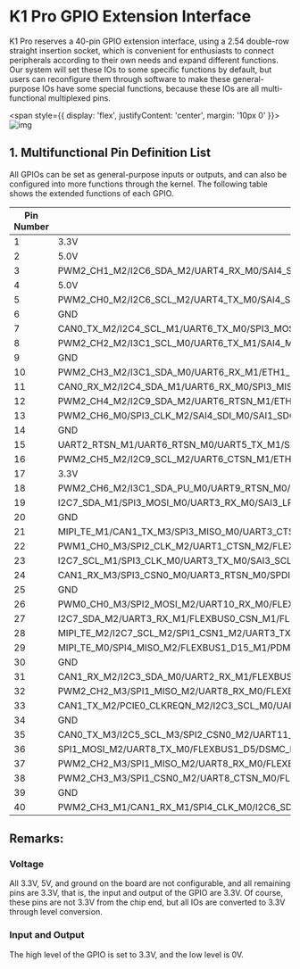 # K1 Pro GPIO Extension Interface
K1 Pro reserves a 40-pin GPIO extension interface, using a 2.54 double-row straight insertion socket, which is convenient for enthusiasts to connect peripherals according to their own needs and expand different functions. Our system will set these IOs to some specific functions by default, but users can reconfigure them through software to make these general-purpose IOs have some special functions, because these IOs are all multi-functional multiplexed pins.

<span style={{ 
  display: 'flex', 
  justifyContent: 'center',
  margin: '10px 0'
}}>
![img](/img/k1pro/hardware/gpio_detail.png)
</span>

## 1. Multifunctional Pin Definition List
All GPIOs can be set as general-purpose inputs or outputs, and can also be configured into more functions through the kernel. The following table shows the extended functions of each GPIO.


| Pin Number | Pin Definition |
|------------|----------------|
| 1          | 3.3V           |
| 2          | 5.0V           |
| 3          | PWM2_CH1_M2/I2C6_SDA_M2/UART4_RX_M0/SAI4_SDO_M3/ETH1_RXD0_M0/ GPIO2_D1_d |
| 4          | 5.0V           |
| 5          | PWM2_CH0_M2/I2C6_SCL_M2/UART4_TX_M0/SAI4_SDI_M3/ETH1_TXCTL_M0/GPIO2_D0_d |
| 6          | GND            |
| 7          | CAN0_TX_M2/I2C4_SCL_M1/UART6_TX_M0/SPI3_MOSI_M2/FLEXBUS0_D13_M1/PDM1_SDI3_M1/SAI4_SCLK_M0/GPIO4_A4_d |
| 8          | PWM2_CH2_M2/I3C1_SCL_M0/UART6_TX_M1/SAI4_MCLK_M3/ETH1_RXD1_M/CAM_CLK0_OUT_M1/GPIO2_D2_d |
| 9          | GND            |
| 10         | PWM2_CH3_M2/I3C1_SDA_M0/UART6_RX_M1/ETH1_RXCTL_M0/GPIO2_D3_d |
| 11         | CAN0_RX_M2/I2C4_SDA_M1/UART6_RX_M0/SPI3_MISO_M2/FLEXBUS0_D14_M1/PDM1_CLK0_M1/SAI4_LRCK_M0/GPIO4_A6_ |
| 12         | PWM2_CH4_M2/I2C9_SDA_M2/UART6_RTSN_M1/ETH1_MDC_M0/ISP_PRELIGHT_TRIG_M0/GPIO2_D4_d |
| 13         | PWM2_CH6_M0/SPI3_CLK_M2/SAI4_SDI_M0/SAI1_SDO0_M0/GPIO4_A7_d |
| 14         | GND            |
| 15         | UART2_RTSN_M1/UART6_RTSN_M0/UART5_TX_M1/SPI4_CLK_M2/FLEXBUS1_D13_M1/PDM1_CLK1_M1/SAI1_SDI3_M0/SAI1_SDO1_M0/GPIO4_B0_d |
| 16         | PWM2_CH5_M2/I2C9_SCL_M2/UART6_CTSN_M1/ETH1_MDIO_M0/ISP_FLASH_TRIGOUT_M0/GPIO2_D5_d |
| 17         | 3.3V           |
| 18         | PWM2_CH6_M2/I3C1_SDA_PU_M0/UART9_RTSN_M0/SPDIF_RX0_M2/SAI3_MCLK_M2/ETH0_MCLK_M1/ETH_CLK1_25M_OUT_M0/CAM_CLK1_OUT_M1/GPIO2_D6_d |
| 19         | I2C7_SDA_M1/SPI3_MOSI_M0/UART3_RX_M0/SAI3_LRCK_M2/ETH0_MDC_M1/ETH1_PPSTRIG_M0/VI_CIF_VSYNC/GPIO3_A1_d |
| 20         | GND            |
| 21         | MIPI_TE_M1/CAN1_TX_M3/SPI3_MISO_M0/UART3_CTSN_M0/SPDIF_RX1_M1/SAI3_SDO_M2/ETH0_RXCTL_M1/ETH1_PPSCLK_M0/VI_CIF_CLKO/GPIO3_A2_d |
| 22         | PWM1_CH0_M3/SPI2_CLK_M2/UART1_CTSN_M2/FLEXBUS0_CSN_M0/FLEXBUS1_D11/DSMC_RDYN/SAI4_SDI_M1/ETH_CLK0_25M_OUT_M0/VO_EBC_SDSHR/VO_LCDC_D23/GPIO3_A4_d |
| 23         | I2C7_SCL_M1/SPI3_CLK_M0/UART3_TX_M0/SAI3_SCLK_M2/ETH0_MDIO_M1/VI_CIF_HREF/GPIO3_A0_d |
| 24         | CAN1_RX_M3/SPI3_CSN0_M0/UART3_RTSN_M0/SPDIF_TX1_M1/SAI3_SDI_M2/ETH0_RXD1_M1/ETH1_PTP_REFCLK_M0/VI_CIF_CLKI/GPIO3_A3_d |
| 25         | GND            |
| 26         | PWM0_CH0_M3/SPI2_MOSI_M2/UART10_RX_M0/FLEXBUS0_D8/DSMC_CSN1/SAI4_MCLK_M1/ETH0_MCLK_M0/VO_EBC_SDCE3/VO_LCDC_D19/GPIO3_B0_d |
| 27         | I2C7_SDA_M2/UART3_RX_M1/FLEXBUS0_CSN_M1/FLEXBUS1_D13_M0/FLEXBUS0_D14_M0/DSMC_INT2/SAI4_SDO_M1/CAM_CLK2_OUT_M0/SPDIF_TX0_M1/VO_POST_EMPTY/GPIO4_A1_d |
| 28         | MIPI_TE_M2/I2C7_SCL_M2/SPI1_CSN1_M2/UART3_TX_M1/FLEXBUS1_CSN_M3/FLEXBUS1_D14_M0/FLEXBUS0_D13_M0/DSMC_INT0/SAI4_LRCK_M1/CAM_CLK1_OUT_M0/SPDIF_RX0_M1/GPIO4_A0_d |
| 29         | MIPI_TE_M0/SPI4_MISO_M2/FLEXBUS1_D15_M1/PDM1_SDI1_M1/SAI1_SDI1_M0/SAI1_SDO3_M0/GPIO4_B2_d |
| 30         | GND            |
| 31         | CAN1_RX_M2/I2C3_SDA_M0/UART2_RX_M1/FLEXBUS0_CSN_M4/SPDIF_RX0_M0/GPIO4_B4_d |
| 32         | PWM2_CH2_M3/SPI1_MISO_M2/UART8_RX_M0/FLEXBUS1_D6/DSMC_DATA4/SAI1_SDO0_M1/VO_EBC_SDDO6/VO_LCDC_D6/GPIO3_C5_d |
| 33         | CAN1_TX_M2/PCIE0_CLKREQN_M2/I2C3_SCL_M0/UART2_TX_M1/FLEXBUS0_D15_M1/SPDIF_TX0_M0/GPIO4_B5_d |
| 34         | GND            |
| 35         | CAN0_TX_M3/I2C5_SCL_M3/SPI2_CSN0_M2/UART11_TX_M0/FLEXBUS1_D7/DSMC_DATA5/SAI1_SDO1_M1/VO_EBC_SDDO7/VO_LCDC_D7/GPIO3_C4_d |
| 36         | SPI1_MOSI_M2/UART8_TX_M0/FLEXBUS1_D5/DSMC_DATA3/SAI1_LRCK_M1/VO_EBC_SDDO5/VO_LCDC_D5/GPIO3_C6_d |
| 37         | PWM2_CH2_M3/SPI1_MISO_M2/UART8_RX_M0/FLEXBUS1_D6/DSMC_DATA4/SAI1_SDO0_M1/VO_EBC_SDDO6/VO_LCDC_D6/GPIO3_C5_d |
| 38         | PWM2_CH3_M3/SPI1_CSN0_M2/UART8_CTSN_M0/FLEXBUS1_D3/DSMC_DATA1/SAI1_MCLK_M1/VO_EBC_SDDO3/VO_LCDC_D3/GPIO3_D0_d |
| 39         | GND            |
| 40         | PWM2_CH3_M1/CAN1_RX_M1/SPI4_CLK_M0/I2C6_SDA_M3/VP2_SYNC_OUT/SAI4_SCLK_M2/GPIO4_C7_d |

## Remarks:
### Voltage
All 3.3V, 5V, and ground on the board are not configurable, and all remaining pins are 3.3V, that is, the input and output of the GPIO are 3.3V. Of course, these pins are not 3.3V from the chip end, but all IOs are converted to 3.3V through level conversion.
### Input and Output
The high level of the GPIO is set to 3.3V, and the low level is 0V.